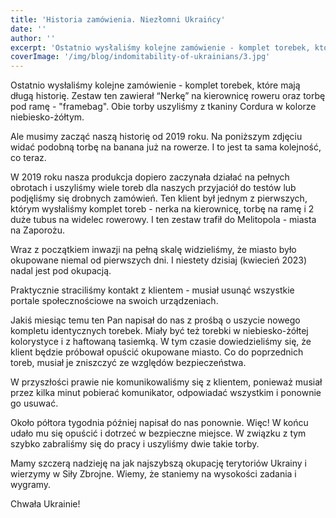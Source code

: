 ```yaml
---
title: 'Historia zamówienia. Niezłomni Ukraińcy'
date: ''
author: ''
excerpt: 'Ostatnio wysłaliśmy kolejne zamówienie - komplet torebek, które mają długą historię. Zestaw ten zawierał “Nerkę” na kierownicę roweru oraz torbę pod ramę - "framebag". Obie torby uszyliśmy z tkaniny Cordura w kolorze niebiesko-żółtym.'
coverImage: '/img/blog/indomitability-of-ukrainians/3.jpg'
---
```


<IndomitabilityOfUkrainiansContainer>
  
Ostatnio wysłaliśmy kolejne zamówienie - komplet torebek, które mają długą historię. Zestaw ten zawierał “Nerkę” na kierownicę roweru oraz torbę pod ramę - "framebag". Obie torby uszyliśmy z tkaniny Cordura w kolorze niebiesko-żółtym.

<WrapperForHorizontalElements>
  <CustomImage
    src="/img/blog/indomitability-of-ukrainians/1.jpg"
    alt="Framepack bag"
    width={388}
    height={474}
  />
  <CustomImage
    src="/img/blog/indomitability-of-ukrainians/2.jpg"
    alt="BumBag"
    width={388}
    height={474}
  />
</WrapperForHorizontalElements>

Ale musimy zacząć naszą historię od 2019 roku. Na poniższym zdjęciu widać podobną torbę na banana już na rowerze. I to jest ta sama kolejność, co teraz.

<WrapperForHorizontalElements>
  <CustomImage
    src="/img/blog/indomitability-of-ukrainians/3.jpg"
    alt="Bicycle with framepack bag and bumBag"
    width={800}
    height={415}
  />
</WrapperForHorizontalElements>

W 2019 roku nasza produkcja dopiero zaczynała działać na pełnych obrotach i uszyliśmy wiele toreb dla naszych przyjaciół do testów lub podjęliśmy się drobnych zamówień. Ten klient był jednym z pierwszych, którym wysłaliśmy komplet toreb - nerka na kierownicę, torbę na ramę i 2 duże tubus na widelec rowerowy. I ten zestaw trafił do Melitopola - miasta na Zaporożu.

Wraz z początkiem inwazji na pełną skalę widzieliśmy, że miasto było okupowane niemal od pierwszych dni. I niestety dzisiaj (kwiecień 2023) nadal jest pod okupacją.

Praktycznie straciliśmy kontakt z klientem - musiał usunąć wszystkie portale społecznościowe na swoich urządzeniach.

Jakiś miesiąc temu ten Pan napisał do nas z prośbą o uszycie nowego kompletu identycznych torebek. Miały być też torebki w niebiesko-żółtej kolorystyce i z haftowaną tasiemką. W tym czasie dowiedzieliśmy się, że klient będzie próbował opuścić okupowane miasto. Co do poprzednich toreb, musiał je zniszczyć ze względów bezpieczeństwa.

W przyszłości prawie nie komunikowaliśmy się z klientem, ponieważ musiał przez kilka minut pobierać komunikator, odpowiadać wszystkim i ponownie go usuwać.

<WrapperForHorizontalElements>
  <CustomImage
    src="/img/blog/indomitability-of-ukrainians/4.jpg"
    alt="Framepack bag and bumBag"
    width={388}
    height={444}
  />
  <CustomImage
    src="/img/blog/indomitability-of-ukrainians/5.jpg"
    alt="Framepack is being sewn"
    width={388}
    height={444}
  />
</WrapperForHorizontalElements>

Około półtora tygodnia później napisał do nas ponownie. Więc! W końcu udało mu się opuścić i dotrzeć w bezpieczne miejsce. W związku z tym szybko zabraliśmy się do pracy i uszyliśmy dwie takie torby.

Mamy szczerą nadzieję na jak najszybszą okupację terytoriów Ukrainy i wierzymy w Siły Zbrojne. Wiemy, że staniemy na wysokości zadania i wygramy.

Chwała Ukrainie!

</IndomitabilityOfUkrainiansContainer>
